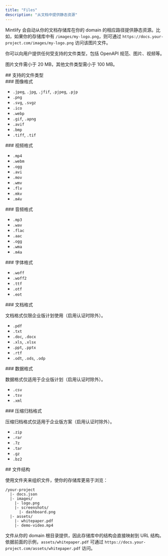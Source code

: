 ```yaml
---
title: "Files"
description: "从文档中提供静态资源"
---
```


Mintlify 会自动从你的文档存储库在你的 domain 的相应路径提供静态资源。比如，如果你的存储库中有 `/images/my-logo.png`，则可通过 `https://docs.your-project.com/images/my-logo.png` 访问该图片文件。

你可以向用户提供任何受支持的文件类型，包括 OpenAPI 规范、图片、视频等。

图片文件需小于 20 MB，其他文件类型需小于 100 MB。

<div id="supported-file-types">
  ## 支持的文件类型
</div>

<div id="image-formats">
  ### 图像格式
</div>

- `.jpeg`, `.jpg`, `.jfif`, `.pjpeg`, `.pjp`
- `.png`
- `.svg`, `.svgz`
- `.ico`
- `.webp`
- `.gif`, `.apng`
- `.avif`
- `.bmp`
- `.tiff`, `.tif`

<div id="video-formats">
  ### 视频格式
</div>

- `.mp4`
- `.webm`
- `.ogg`
- `.avi`
- `.mov`
- `.wmv`
- `.flv`
- `.mkv`
- `.m4v`

<div id="audio-formats">
  ### 音频格式
</div>

- `.mp3`
- `.wav`
- `.flac`
- `.aac`
- `.ogg`
- `.wma`
- `.m4a`

<div id="font-formats">
  ### 字体格式
</div>

- `.woff`
- `.woff2`
- `.ttf`
- `.otf`
- `.eot`

<div id="document-formats">
  ### 文档格式
</div>

<Note>文档格式仅限企业版计划使用（启用认证时除外）。</Note>

- `.pdf`
- `.txt`
- `.doc`, `.docx`
- `.xls`, `.xlsx`
- `.ppt`, `.pptx`
- `.rtf`
- `.odt`, `.ods`, `.odp`

<div id="data-formats">
  ### 数据格式
</div>

<Note>数据格式仅适用于企业版计划（启用认证时除外）。</Note>

- `.csv`
- `.tsv`
- `.xml`

<div id="archive-formats">
  ### 压缩归档格式
</div>

<Note>压缩归档格式仅适用于企业版方案（启用认证时除外）。</Note>

- `.zip`
- `.rar`
- `.7z`
- `.tar`
- `.gz`
- `.bz2`

<div id="file-organization">
  ## 文件结构
</div>

使用文件夹来组织文件，使你的存储库更易于浏览：

```text
/your-project
  |- docs.json
  |- images/
    |- logo.png
    |- screenshots/
      |- dashboard.png
  |- assets/
    |- whitepaper.pdf
    |- demo-video.mp4
```

文件从你的 domain 根目录提供，因此存储库中的结构会直接映射到 URL 结构。依据前面的示例，`assets/whitepaper.pdf` 可通过 `https://docs.your-project.com/assets/whitepaper.pdf` 访问。
